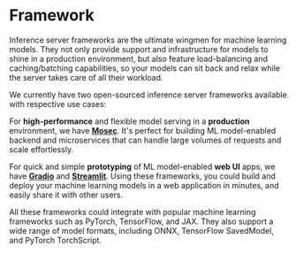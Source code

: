 # Framework

Inference server frameworks are the ultimate wingmen for machine learning models. They not only provide support and infrastructure for models to shine in a production environment, but also feature load-balancing and caching/batching capabilities, so your models can sit back and relax while the server takes care of all their workload.

We currently have two open-sourced inference server frameworks available with respective use cases:

For **high-performance** and flexible model serving in a **production** environment, we have [**Mosec**](../frameworks/mosec). It's perfect for building ML model-enabled backend and microservices that can handle large volumes of requests and scale effortlessly.

For quick and simple **prototyping** of ML model-enabled **web UI** apps, we have [**Gradio**](../frameworks/gradio) and [**Streamlit**](../frameworks/streamlit). Using these frameworks, you could build and deploy your machine learning models in a web application in minutes, and easily share it with other users.

All these frameworks could integrate with popular machine learning frameworks such as PyTorch, TensorFlow, and JAX. They also support a wide range of model formats, including ONNX, TensorFlow SavedModel, and PyTorch TorchScript.
